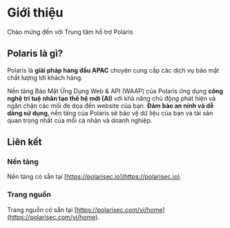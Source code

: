 # Giới thiệu

Chào mừng đến với Trung tâm hỗ trợ Polaris

## Polaris là gì?

Polaris là **giải pháp hàng đầu APAC** chuyên cung cấp các dịch vụ bảo mật chất lượng tới khách hàng.

Nền tảng Bảo Mật Ứng Dụng Web & API (WAAP) của Polaris ứng dụng **công nghệ trí tuệ nhân tạo thế hệ mới (AI)** với khả năng chủ động phát hiện và ngăn chặn các mối đe dọa đến website của bạn. **Đảm bảo an ninh và dễ dàng sử dụng**, nền tảng của Polaris sẽ bảo vệ dữ liệu của bạn và tài sản quan trọng nhất của mỗi cá nhân và doanh nghiệp.

## Liên kết

### Nền tảng

Nền tảng có sẵn tại [https://polarisec.io](https://polarisec.io).

### Trang nguồn

Trang nguồn có sẵn tại [https://polarisec.com/vi/home](https://polarisec.com/vi/home).
